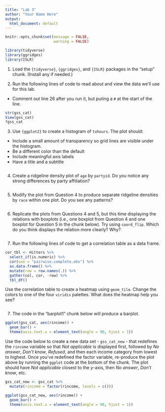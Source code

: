 ```yaml
---
title: "Lab 3"
author: "Your Name Here"
output:
  html_document: default
---
```


```r
knitr::opts_chunk$set(message = FALSE,
                      warning = FALSE)

library(tidyverse)
library(ggridges)
library(ISLR)
```

1. Load the `{tidyverse}`, `{ggridges}`, and `{ISLR}` packages in the "setup" chunk. (Install any if needed.)

2. Run the following lines of code to read about and view the data we'll use for this lab.

- Comment out line 26 after you run it, but puting a `#` at the start of the line.

```r
str(gss_cat)
View(gss_cat)
?gss_cat
```

3. Use `{ggplot2}` to create a histogram of `tvhours`. The plot should:
  + Include a small amount of transparency so grid lines are visible under the histogram.
  + Be a different color than the default
  + Include meaningful axis labels
  + Have a title and a subtitle

```r

```

4. Create a ridgeline density plot of `age` by `partyid`. Do you notice any strong  differences by party affiliation?

```r

```

5. Modify the plot from Question 4 to produce separate ridgeline densities by `race` within one plot. Do you see any patterns?

```r

```

6. Replicate the plots from Questions 4 and 5, but this time displaying the relations with boxplots (i.e., one boxplot from Question 4 and one boxplot for Question 5 in the chunk below). Try using `coord_flip`. Which do you think displays the relation more clearly? Why?
  
```r

```

7. Run the following lines of code to get a correlation table as a data frame.

```r

cor_tbl <- Hitters %>% 
  select_if(is.numeric) %>% 
  cor(use = "pairwise.complete.obs") %>% 
  as.data.frame() %>% 
  mutate(row = row.names(.)) %>% 
  gather(col, cor, -row) %>% 
  tbl_df()
```

Use the correlation table to create a heatmap using `geom_tile`. Change the colors to one of the four `viridis` palettes. What does the heatmap help you see?

```r

```

7. The code in the "barplot1" chunk below will produce a barplot. 

```r
ggplot(gss_cat, aes(rincome)) +
  geom_bar() +
  theme(axis.text.x = element_text(angle = 90, hjust = 1))
```

Use the code below to create a new data set - `gss_cat_new` - that redefines the `rincome` variable so that *Not applicable* is displayed first, followed by *No answer*, *Don't know*, *Refused*, and then each income category from lowest to highest. Once you've redefined the factor variable, re-produce the plot above by running the `ggplot` code at the bottom of the chunk. The plot should have *Not applicable* closest to the *y*-axis, then *No answer*, *Don't know*, etc.

```r
gss_cat_new <- gss_cat %>% 
  mutate(rincome = factor(rincome, levels = c()))

ggplot(gss_cat_new, aes(rincome)) +
  geom_bar() +
  theme(axis.text.x = element_text(angle = 90, hjust = 1))
```